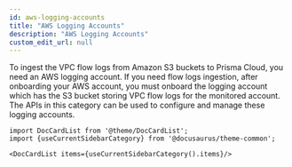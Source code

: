 ```yaml
---
id: aws-logging-accounts
title: "AWS Logging Accounts"
description: "AWS Logging Accounts"
custom_edit_url: null
---
```




To ingest the VPC flow logs from Amazon S3 buckets to Prisma Cloud, you need an AWS logging account. If you need flow logs ingestion, after onboarding your AWS account, you must onboard the logging account which has the S3 bucket storing VPC flow logs for the monitored account. The APIs in this category can be used to configure and manage these logging accounts.



```mdx-code-block
import DocCardList from '@theme/DocCardList';
import {useCurrentSidebarCategory} from '@docusaurus/theme-common';

<DocCardList items={useCurrentSidebarCategory().items}/>
```
      